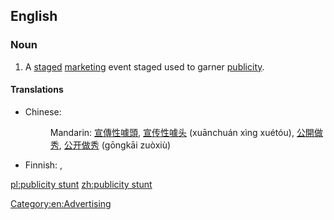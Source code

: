 ==English==
{{wikipedia}}

===Noun===
{{en-noun|head=[[publicity]] [[stunt]]}}

# A [[staged]] [[marketing]] event staged used to garner [[publicity]].

====Translations====
{{trans-top|staged marketing event}}
* Chinese: 
*: Mandarin: [[宣傳]][[性]][[噱頭]], [[宣传]][[性]][[噱头]] (xuānchuán xìng xuétóu), [[公開]][[做秀]], [[公开]][[做秀]] (gōngkāi zuòxiù)
{{trans-mid}}
* Finnish: {{t-|fi|julkisuustemppu}}, {{t-|fi|julkisuustempaus}}
{{trans-bottom}}

[[Category:en:Advertising]]

[[pl:publicity stunt]]
[[zh:publicity stunt]]